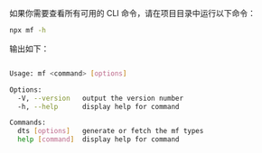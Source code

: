 如果你需要查看所有可用的 CLI 命令，请在项目目录中运行以下命令：

```bash
npx mf -h
```

输出如下：

```bash

Usage: mf <command> [options]

Options:
  -V, --version   output the version number
  -h, --help      display help for command

Commands:
  dts [options]   generate or fetch the mf types
  help [command]  display help for command

```
